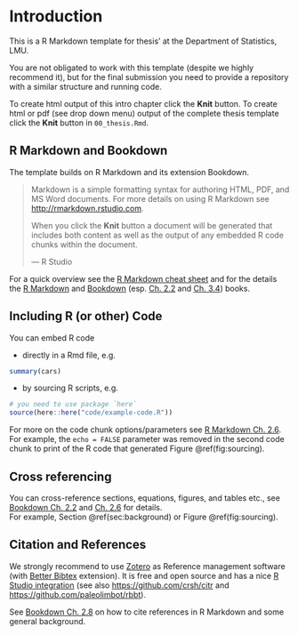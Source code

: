 # Introduction {#sec:intro}

This is a R Markdown template for thesis' at the Department of Statistics, LMU.

You are not obligated to work with this template (despite we highly recommend it), but for the final submission you need 
to provide a repository with a similar structure and running code.

To create html output of this intro chapter click the **Knit** button. To create html or pdf (see drop down menu) output of 
the complete thesis template click the **Knit** button in `00_thesis.Rmd`.

## R Markdown and Bookdown

The template builds on R Markdown and its extension Bookdown.  

> Markdown is a simple formatting syntax for authoring HTML, PDF, and MS Word documents. For more details on using R
Markdown see <http://rmarkdown.rstudio.com>.
>
> When you click the **Knit** button a document will be generated that includes both content as well as the output of any
embedded R code chunks within the document. 
>
> --- R Studio

For a quick overview see the [R Markdown cheat sheet](https://raw.githubusercontent.com/rstudio/cheatsheets/main/rmarkdown.pdf) 
and for the details the [R Markdown](https://bookdown.org/yihui/rmarkdown) and [Bookdown](https://bookdown.org/yihui/bookdown/) 
(esp. [Ch. 2.2](https://bookdown.org/yihui/bookdown/markdown-extensions-by-bookdown.html) and [Ch. 3.4](https://bookdown.org/yihui/bookdown/a-single-document.html)) books.


## Including R (or other) Code

You can embed R code 

- directly in a Rmd file, e.g.

```r
summary(cars)
```

- by sourcing R scripts, e.g.

```r
# you need to use package `here`
source(here::here("code/example-code.R"))
```

For more on the code chunk options/parameters see [R Markdown Ch. 2.6](https://bookdown.org/yihui/rmarkdown/r-code.html).
For example, the `echo = FALSE` parameter was removed in the second code chunk to print of the R code that 
generated Figure \@ref(fig:sourcing).


## Cross referencing

You can cross-reference sections, equations, figures, and tables etc., see [Bookdown Ch. 2.2](https://bookdown.org/yihui/bookdown/markdown-extensions-by-bookdown.html) and [Ch. 2.6](https://bookdown.org/yihui/bookdown/cross-references.html) for details.  
For example, Section \@ref(sec:background) or Figure \@ref(fig:sourcing).


## Citation and References

We strongly recommend to use [Zotero](https://www.zotero.org/) as Reference management software (with [Better Bibtex](https://retorque.re/zotero-better-bibtex/) extension). It is free and open source and has a nice [R Studio integration](https://rstudio.github.io/visual-markdown-editing/citations.html) (see also <https://github.com/crsh/citr> and <https://github.com/paleolimbot/rbbt>).

See [Bookdown Ch. 2.8](https://bookdown.org/yihui/bookdown/citations.html) on how to cite references in R Markdown and
some general background.

